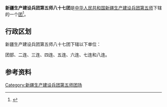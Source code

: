 {{中国乡级行政区
|行政区全称           = 新疆生产建设兵团第五师八十七团
|上级行政区           = [[新疆生产建设兵团第五师|新疆生产建设兵团第五师]]
|行政区类别           = [[团_(军队)|团]]
}}

'''新疆生产建设兵团第五师八十七团'''是[[中华人民共和国|中华人民共和国]][[新疆生产建设兵团|新疆生产建设兵团]][[新疆生产建设兵团第五师|第五师]]下辖的一个[[团_(军队)|团]]<ref>{{Cite journal|title=新疆生产建设兵团分布图|author=新疆生产建设兵团年鉴编辑委员会|journal=兵团年鉴|publisher=新疆生产建设兵团年鉴社|doi=10.42437/y.cnki.yxjsc.2021.000007|year=2020|location=乌鲁木齐|page=7-8|issn=1671-3338}}</ref>。

== 行政区划 ==
新疆生产建设兵团第五师八十七团下辖以下单位：

团部、二连、三连、四连、五连、六连、七连和八连。

== 参考资料 ==
{{reflist}}

{{新疆行政区划小作品}}
{{新疆生产建设兵团第五师}}
{{DEFAULTSORT:87}}
[[Category:新疆生产建设兵团第五师团场|Category:新疆生产建设兵团第五师团场]]